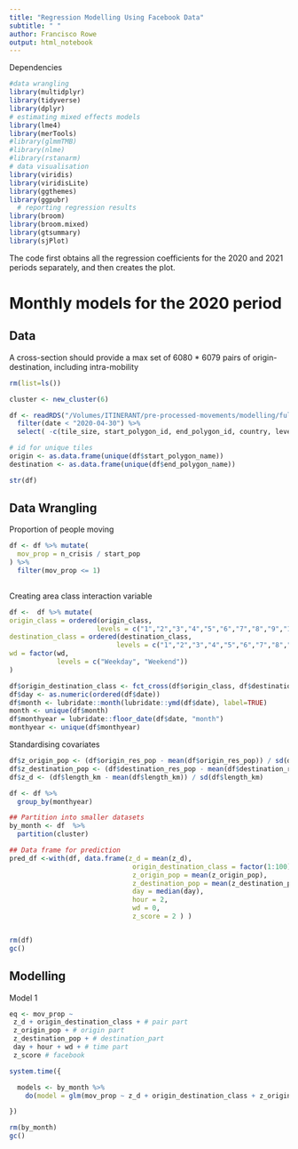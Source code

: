 ```yaml
---
title: "Regression Modelling Using Facebook Data"
subtitle: " "
author: Francisco Rowe
output: html_notebook
---
```


Dependencies
```r
#data wrangling
library(multidplyr) 
library(tidyverse) 
library(dplyr) 
# estimating mixed effects models 
library(lme4) 
library(merTools) 
#library(glmmTMB) 
#library(nlme)
#library(rstanarm)
# data visualisation 
library(viridis)
library(viridisLite)
library(ggthemes)
library(ggpubr)
  # reporting regression results
library(broom)
library(broom.mixed)
library(gtsummary)
library(sjPlot)
```

The code first obtains all the regression coefficients for the 2020 and 2021 periods separately, and then creates the plot.

# Monthly models for the 2020 period

## Data
A cross-section should provide a max set of 6080 * 6079 pairs of origin-destination, including intra-mobility
```r
rm(list=ls())

cluster <- new_cluster(6)

df <- readRDS("/Volumes/ITINERANT/pre-processed-movements/modelling/full_period_mov_pop.rds") %>% 
  filter(date < "2020-04-30") %>% 
  select( -c(tile_size, start_polygon_id, end_polygon_id, country, level, is_statistically_significant, start_quadkey, end_quadkey, n_baseline, n_difference, percent_change, start_lat, start_lon, end_lat, end_lon, geometry) )

# id for unique tiles
origin <- as.data.frame(unique(df$start_polygon_name)) 
destination <- as.data.frame(unique(df$end_polygon_name))

str(df)
```

## Data Wrangling

Proportion of people moving
```r
df <- df %>% mutate(
  mov_prop = n_crisis / start_pop
) %>% 
  filter(mov_prop <= 1)
  
```


Creating area class interaction variable
```r
df <-  df %>% mutate(
origin_class = ordered(origin_class, 
                      levels = c("1","2","3","4","5","6","7","8","9","10")),
destination_class = ordered(destination_class, 
                           levels = c("1","2","3","4","5","6","7","8","9","10")),
wd = factor(wd,
            levels = c("Weekday", "Weekend"))
)

df$origin_destination_class <- fct_cross(df$origin_class, df$destination_class)
df$day <- as.numeric(ordered(df$date))
df$month <- lubridate::month(lubridate::ymd(df$date), label=TRUE)
month <- unique(df$month)
df$monthyear = lubridate::floor_date(df$date, "month")
monthyear <- unique(df$monthyear)
```

Standardising covariates
```r
df$z_origin_pop <- (df$origin_res_pop - mean(df$origin_res_pop)) / sd(df$origin_res_pop)
df$z_destination_pop <- (df$destination_res_pop - mean(df$destination_res_pop)) / sd(df$destination_res_pop)
df$z_d <- (df$length_km - mean(df$length_km)) / sd(df$length_km)
```

```r
df <- df %>%
  group_by(monthyear)

## Partition into smaller datasets
by_month <- df  %>% 
  partition(cluster)

## Data frame for prediction
pred_df <-with(df, data.frame(z_d = mean(z_d), 
                               origin_destination_class = factor(1:100),
                               z_origin_pop = mean(z_origin_pop),
                               z_destination_pop = mean(z_destination_pop),
                               day = median(day),
                               hour = 2,
                               wd = 0, 
                               z_score = 2 ) )


rm(df)
gc()
```

## Modelling 

Model 1
```r
eq <- mov_prop ~ 
 z_d + origin_destination_class + # pair part 
 z_origin_pop + # origin part
 z_destination_pop + # destination_part 
 day + hour + wd + # time part
 z_score # facebook
```


```r
system.time({

  models <- by_month %>% 
    do(model = glm(mov_prop ~ z_d + origin_destination_class + z_origin_pop + z_destination_pop + day + hour + wd + z_score, data = ., family = binomial("logit"), weights = start_pop))

})

rm(by_month)
gc()
```


```r

```


